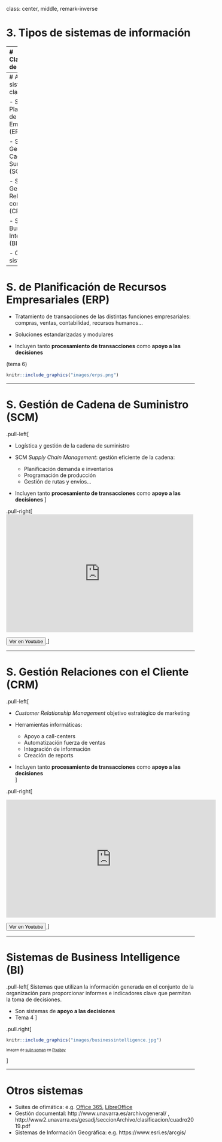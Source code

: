 class: center, middle, remark-inverse

# 3. Tipos de sistemas de información

---
# Clasificación de los SI


.left-column[

Sistemas muy diversos con distintas antigüedades, funcionalidades, solapamientos y denominaciones


```r

knitr::include_graphics("images/newyorktimes.jpg")

```

]

.right-column[

### Dos grandes grupos de sistemas de Información:

- Sistemas de **procesamiento de transacciones**

- Sistemas de **apoyo a las decisiones**

]

---
# Algunos sistemas clave:

- Sistemas de Planificación de Recursos Empresariales (ERP)

- Sistemas de Gestión de la Cadena de Suministro (SCM)

- Sistemas de Gestión de Relaciones con el Cliente (CRM)

- Sistemas de Business Intelligence (BI)

- Otros sistemas

---

# S. de Planificación de Recursos Empresariales (ERP)


- Tratamiento de transacciones de las distintas funciones empresariales: compras, ventas, contabilidad, recursos humanos...

- Soluciones estandarizadas y modulares


- Incluyen tanto **procesamiento de transacciones** como **apoyo a las decisiones**  

(tema 6)

```r

knitr::include_graphics("images/erps.png")

```

---

# S. Gestión de Cadena de Suministro (SCM)

.pull-left[

- Logística y gestión de la cadena de suministro

- SCM *Supply Chain Management*: gestión eficiente de la cadena:
  - Planificación demanda e inventarios
  - Programación de producción
  - Gestión de rutas y envíos...
  
- Incluyen tanto **procesamiento de transacciones** como **apoyo a las decisiones**  ]

.pull-right[
<iframe width="500" height="315" src="https://www.youtube.com/embed/I8Y9yEQTrhw" frameborder="0" allow="accelerometer; autoplay; encrypted-media; gyroscope; picture-in-picture" allowfullscreen></iframe>

<a href="https://www.youtube.com/watch?v=I8Y9yEQTrhw" target="_blank">
  <button class="btn">
    <span class="buttoninner">Ver en Youtube</span>
  </button>
</a>
]


---

# S. Gestión Relaciones con el Cliente (CRM)

.pull-left[

- *Customer Relationship Management* objetivo estratégico de marketing

- Herramientas informáticas:
  - Apoyo a call-centers
  - Automatización fuerza de ventas
  - Integración de información
  - Creación de reports
- Incluyen tanto **procesamiento de transacciones** como **apoyo a las decisiones**    
  ]
  
.pull-right[

<iframe width="560" height="315" src="https://www.youtube.com/embed/E-W2ILiRLnk" frameborder="0" allow="accelerometer; autoplay; encrypted-media; gyroscope; picture-in-picture" allowfullscreen></iframe>

<a href="https://www.youtube.com/watch?v=E-W2ILiRLnk" target="_blank">
  <button class="btn">
    <span class="buttoninner">Ver en Youtube</span>
  </button>
</a>
]
  
---

# Sistemas de Business Intelligence (BI)


.pull-left[
Sistemas que utilizan la información generada en el conjunto de la organización para proporcionar informes e indicadores clave que permitan la toma de decisiones.

- Son sistemas de **apoyo a las decisiones**  
- Tema 4
]

.pull.right[


```r

knitr::include_graphics("images/businessintelligence.jpg")

```

<small><small>Imagen de <a href="https://pixabay.com/es/users/sujins-8495731/?utm_source=link-attribution&amp;utm_medium=referral&amp;utm_campaign=image&amp;utm_content=3262753">sujin soman</a> en <a href="https://pixabay.com/es/?utm_source=link-attribution&amp;utm_medium=referral&amp;utm_campaign=image&amp;utm_content=3262753">Pixabay</a></small></small>

]



---

# Otros sistemas

- Suites de ofimática: e.g. [Office 365](https://www.office.com/), [LibreOffice](https://es.libreoffice.org/)
- Gestión documental: http://www.unavarra.es/archivogeneral/ ,  http://www2.unavarra.es/gesadj/seccionArchivo/clasificacion/cuadro2019.pdf
- Sistemas de Información Geográfica: e.g. https://www.esri.es/arcgis/


